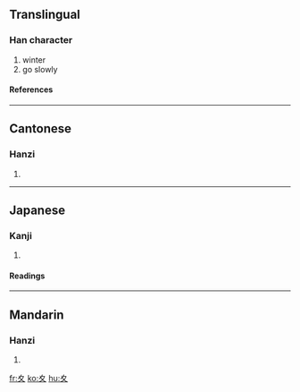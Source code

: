 {{see|攵}}
==Translingual==
{{Han stroke|[[Image:夊-order.gif]]}}
===Han character===
{{Han char|rn=35|rad=夊|as=00|sn=3|four=|canj=竹水 (HE), XX竹水 (XXHE)}}
# winter
# go slowly
====References====
{{Han ref|kx=0245.010|dkj=05708|dj=0485.180|hdz=20867.160|uh=590A|ud=22794}}
----

==Cantonese==
===Hanzi===
{{yue-hanzi|jyut=|y=seui1}}
# {{defn|Cantonese}}
----
==Japanese==
===Kanji===
{{ja-kanji|grade=9|rs=夊00}}
# {{defn|Japanese}}
====Readings====
{{ja-readings|on=[[すい]] (sui)|kun=[[すいにょう]] (suinyō)}}
----
==Mandarin==
===Hanzi===
{{cmn-hanzi|pin=[[suī]] (sui1)|wg=sui<sup>1</sup>}}
# {{defn|Mandarin}}

[[fr:夊]]
[[ko:夊]]
[[hu:夊]]